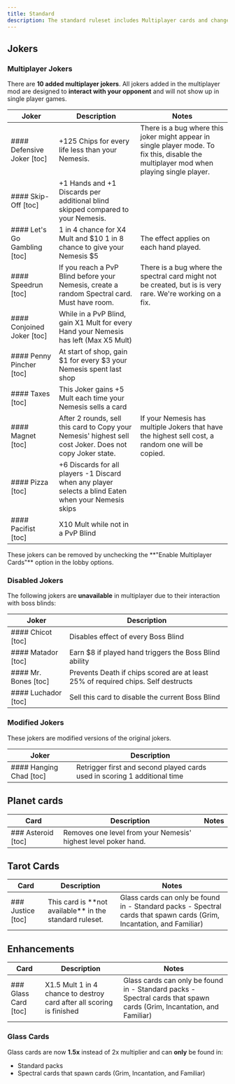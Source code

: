 ```yaml
---
title: Standard
description: The standard ruleset includes Multiplayer cards and changes to the base game to fit the Multiplayer meta.
---
```



## Jokers

### Multiplayer Jokers

There are **10 added multiplayer jokers**. All jokers added in the multiplayer mod are designed
to **interact with your opponent** and will not show up in single player games.

<div className={'relative overflow-auto'}>
	<table>
		<thead>
		<tr>
			<th className={'text-center'}>Joker</th>
			<th>Description</th>
			<th>Notes</th>
		</tr>
		</thead>
		<tbody>
		<tr>
			<td>
				#### Defensive Joker [toc]
				<JokerCard name={'Defensive Joker'} img={'/cards/j_defensive_joker.png'}/>
			</td>
			<td>
				<Chips>+125</Chips> Chips for every life less than your Nemesis.
			</td>
			<td>
				There is a bug where this joker might appear in single player mode. To fix this, disable the multiplayer
				mod when playing single player.
			</td>
		</tr>
		<tr>
			<td>
				#### Skip-Off [toc]
				<JokerCard name={'Skip-Off'} img={'/cards/j_skip_off.png'}/>
			</td>
			<td>
				<Hands>+1</Hands> Hands and <Hands>+1</Hands> Discards per additional blind skipped compared to your
				Nemesis.
			</td>
			<td></td>
		</tr>
		<tr>
			<td>
				#### Let's Go Gambling [toc]
				<JokerCard name={'Let\'s Go Gambling'} img={'/cards/j_lets_go_gambling.png'}/>
			</td>
			<td>
				<div className={'flex flex-col gap-1'}>
					<span><Chance>1 in 4</Chance> chance for <Xmult>X4</Xmult> Mult and <Money>$10</Money></span>
					<span><Chance>1 in 8</Chance> chance to give your Nemesis <Money>$5</Money></span>
				</div>
			</td>
			<td>
				The effect applies on each hand played.
			</td>
		</tr>
		<tr>
			<td>
				#### Speedrun [toc]
				<JokerCard name={'Speedrun'} img={'/cards/j_speedrun.png'}/>
			</td>
			<td>
				If you reach a <Hands>PvP Blind</Hands> before your Nemesis, create a
				random <Spectral>Spectral</Spectral> card. Must have room.
			</td>
			<td>
				There is a bug where the spectral card might not be created, but is is very rare. We're working on a
				fix.
			</td>
		</tr>
		<tr>
			<td>
				#### Conjoined Joker [toc]
				<JokerCard name={'Conjoined Joker'} img={'/cards/j_conjoined_joker.png'}/>
			</td>
			<td>
				While in a <Hands>PvP Blind</Hands>, gain
				<Xmult>X1</Xmult> Mult for every <Hands>Hand</Hands>
				your Nemesis has left
				(Max <Xmult>X5</Xmult> Mult)
			</td>
			<td></td>
		</tr>
		<tr>
			<td>
				#### Penny Pincher [toc]
				<JokerCard name={'Penny Pincher'} img={'/cards/j_penny_pincher.png'}/>
			</td>
			<td>
				At start of shop, gain
				<Money>$1</Money> for every <Money>$3</Money> your Nemesis spent last shop
			</td>
			<td></td>
		</tr>
		<tr>
			<td>
				#### Taxes [toc]
				<JokerCard name={'Taxes'} img={'/cards/j_taxes.png'}/>
			</td>
			<td>
				This Joker gains <Mult>+5</Mult> Mult each time your Nemesis sells a card
			</td>
			<td></td>
		</tr>
		<tr>
			<td>
				#### Magnet [toc]
				<JokerCard name={'Magnet'} img={'/cards/j_magnet.png'}/>
			</td>
			<td>
				After <Hands>2</Hands> rounds, sell this card to Copy your Nemesis' highest sell cost Joker. Does not
				copy Joker state.
			</td>
			<td>
				If your Nemesis has multiple Jokers that have the highest sell cost, a random one will be copied.
			</td>
		</tr>
		<tr>
			<td>
				#### Pizza [toc]
				<JokerCard name={'Pizza'} img={'/cards/j_pizza.png'}/>
			</td>
			<td>
				<div className={'flex flex-col gap-1'}>
					<span><Mult>+6</Mult> Discards for all players</span>
					<span><Mult>-1</Mult> Discard when any player selects a blind</span>
					<span>Eaten when your Nemesis skips</span>
				</div>
			</td>
			<td></td>
		</tr>
		<tr>
			<td>
				#### Pacifist [toc]
				<JokerCard name={'Pacifist'} img={'/cards/j_pacifist.png'}/>
			</td>
			<td>
				<div className={'flex flex-col gap-1'}>
					<Xmult>X10</Xmult> Mult while not in a <Hands>PvP Blind</Hands>
				</div>
			</td>
			<td></td>
		</tr>
		</tbody>
	</table>
</div>

<Callout>
	These jokers can be removed by unchecking the **"Enable Multiplayer Cards"** option in the lobby options.
</Callout>

### Disabled Jokers
The following jokers are **unavailable** in multiplayer due to their interaction with boss blinds:

<div>
	<table>
		<thead>
		<tr>
			<th className={'text-center'}>Joker</th>
			<th>Description</th>
		</tr>
		</thead>
		<tbody>
		<tr>
			<td>
				#### Chicot [toc]
				<JokerCard name={'Chicot'} img={'/cards/j_chicot.png'} h={4}/>
			</td>
			<td>
				Disables effect of every <Hands>Boss Blind</Hands>
			</td>
		</tr>
		<tr>
			<td>
				#### Matador [toc]
				<JokerCard name={'Matador'} img={'/cards/j_matador.png'} h={4}/>
			</td>
			<td>
				Earn <Money>$8</Money> if played hand triggers the <Hands>Boss Blind</Hands> ability
			</td>
		</tr>
		<tr>
			<td>
				#### Mr. Bones [toc]
				<JokerCard name={'Mr. Bones'} img={'/cards/j_mr_bones.png'} h={4}/>
			</td>
			<td>
				Prevents Death if chips scored are at least <Hands>25%</Hands> of required chips.
				<Mult>Self destructs</Mult>
			</td>
		</tr>
		<tr>
			<td>
				#### Luchador [toc]
				<JokerCard name={'Luchador'} img={'/cards/j_luchador.png'} h={4}/>
			</td>
			<td>
				Sell this card to disable the current <Hands>Boss Blind</Hands>
			</td>
		</tr>
		</tbody>
	</table>
</div>


### Modified Jokers

These jokers are modified versions of the original jokers.

<div>
	<table>
		<thead>
		<tr>
			<th className={'text-center'}>Joker</th>
			<th>Description</th>
		</tr>
		</thead>
		<tbody>
		<tr>
			<td>
				#### Hanging Chad [toc]
				<JokerCard name={'Hanging Chad'} img={'/cards/j_hanging_chad.png'} h={4}/>
			</td>
			<td>
				Retrigger <Hands>first</Hands> and <Hands>second</Hands> played cards used in
				scoring <Hands>1</Hands> additional time
			</td>
		</tr>
		</tbody>
	</table>
</div>

## Planet cards

<div>
	<table>
		<thead>
		<tr>
			<th className={'text-center'}>Card</th>
			<th>Description</th>
			<th>Notes</th>
		</tr>
		</thead>
		<tbody>
		<tr>
			<td>
				### Asteroid [toc]
				<JokerCard name={'Asteroid'} img={'/cards/c_asteroid.png'}/>
			</td>
			<td>
				Removes <Hands>one level</Hands> from your Nemesis' highest level <Hands>poker hand</Hands>.
			</td>
			<td></td>
		</tr>
		</tbody>
	</table>
</div>

## Tarot Cards

<div>
	<table>
		<thead>
		<tr>
			<th className={'text-center'}>Card</th>
			<th>Description</th>
			<th>Notes</th>
		</tr>
		</thead>
		<tbody>
		<tr>
			<td>
				### Justice [toc]
				<JokerCard name={'Justice'} img={'/cards/t_justice.png'}/>
			</td>
			<td>
				This card is **not available** in the standard ruleset.
			</td>
			<td>
				Glass cards can only be found in
				- Standard packs
				- Spectral cards that spawn cards (Grim, Incantation, and Familiar)
			</td>
		</tr>
		</tbody>
	</table>
</div>



## Enhancements

<div>
	<table>
		<thead>
		<tr>
			<th className={'text-center'}>Card</th>
			<th>Description</th>
			<th>Notes</th>
		</tr>
		</thead>
		<tbody>
		<tr>
			<td>
				### Glass Card [toc]
				<JokerCard name={'Glass Card'} img={'/cards/e_glass.png'}/>
			</td>
			<td>
				<div className={'flex flex-col gap-1'}>
					<span><Xmult>X1.5</Xmult> Mult</span>
					<span><Chance>1 in 4</Chance> chance to <Hands>destroy</Hands> card after all scoring is finished</span>
				</div>
			</td>
			<td>
				Glass cards can only be found in
				- Standard packs
				- Spectral cards that spawn cards (Grim, Incantation, and Familiar)
			</td>
		</tr>
		</tbody>
	</table>
</div>

### Glass Cards

Glass cards are now **1.5x** instead of 2x multiplier and can **only** be found in:

- Standard packs
- Spectral cards that spawn cards (Grim, Incantation, and Familiar)
